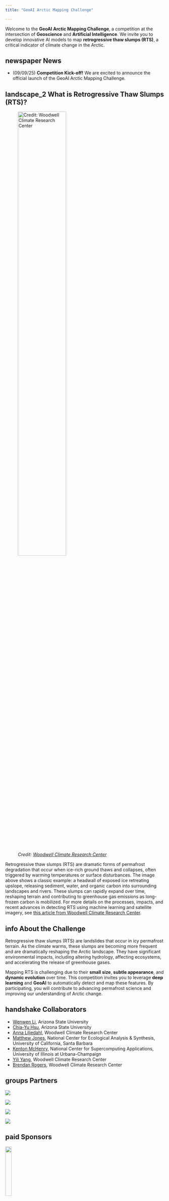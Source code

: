 ```yaml
---
title: "GeoAI Arctic Mapping Challenge"

---
```


Welcome to the **GeoAI Arctic Mapping Challenge**, a competition at the intersection of **Geoscience** and **Artificial Intelligence**. We invite you to develop innovative AI models to map **retrogressive thaw slumps (RTS)**, a critical indicator of climate change in the Arctic.

## <span class="material-symbols-outlined">newspaper</span> News

- (09/09/25) **Competition Kick-off!** We are excited to announce the official launch of the GeoAI Arctic Mapping Challenge. 

## <span class="material-symbols-outlined">landscape_2</span> What is Retrogressive Thaw Slumps (RTS)?

![*Credit: [Woodwell Climate Research Center](https://permafrost.woodwellclimate.org/using-machine-learning-and-high-resolution-satellite-imagery-to-detect-a-major-greenhouse-gas-emitting-climate-hazard/)*](./assets/rts.png){width=60% fig-align="center"}

Retrogressive thaw slumps (RTS) are dramatic forms of permafrost degradation that occur when ice-rich ground thaws and collapses, often triggered by warming temperatures or surface disturbances. The image above shows a classic example: a headwall of exposed ice retreating upslope, releasing sediment, water, and organic carbon into surrounding landscapes and rivers. These slumps can rapidly expand over time, reshaping terrain and contributing to greenhouse gas emissions as long-frozen carbon is mobilized. For more details on the processes, impacts, and recent advances in detecting RTS using machine learning and satellite imagery, see [this article from Woodwell Climate Research Center](https://permafrost.woodwellclimate.org/using-machine-learning-and-high-resolution-satellite-imagery-to-detect-a-major-greenhouse-gas-emitting-climate-hazard/).



## <span class="material-symbols-outlined">info</span> About the Challenge

Retrogressive thaw slumps (RTS) are landslides that occur in icy permafrost terrain. As the climate warms, these slumps are becoming more frequent and are dramatically reshaping the Arctic landscape. They have significant environmental impacts, including altering hydrology, affecting ecosystems, and accelerating the release of greenhouse gases.

Mapping RTS is challenging due to their **small size**, **subtle appearance**, and **dynamic evolution** over time. This competition invites you to leverage **deep learning** and **GeoAI** to automatically detect and map these features. By participating, you will contribute to advancing permafrost science and improving our understanding of Arctic change.

## <span class="material-symbols-outlined">handshake</span> Collaborators

* [Wenwen Li](https://search.asu.edu/profile/1978357), Arizona State University
* [Chia-Yu Hsu](https://scholar.google.com/citations?user=AMLwVyMAAAAJ&hl=en&oi=ao), Arizona State University
* [Anna Liljedahl](https://www.woodwellclimate.org/staff/anna-liljedahl/), Woodwell Climate Research Center
* [Matthew Jones](https://www.nceas.ucsb.edu/about-us/our-people#:~:text=Matt%20Jones), National Center for Ecological Analysis & Synthesis, University of California, Santa Barbara
* [Kenton McHenry](https://moleculemaker.org/directory/kenton-mchenry/), National Center for Supercomputing Applications, University of Illinois at Urbana-Champaign
* [Yili Yang](https://www.woodwellclimate.org/staff/yili-yang/), Woodwell Climate Research Center
* [Brendan Rogers](https://www.woodwellclimate.org/staff/brendan-rogers/), Woodwell Climate Research Center


## <span class="material-symbols-outlined">groups</span> Partners

::: {layout="[[30, 30, 25, 20]]"}

![](../assets/clients/ASU.png)

![](../assets/clients/Woodwell.png)

![](../assets/clients/ArcticDataCenter.png)

![](../assets/clients/Ncsa_logo.gif)

:::

## <span class="material-symbols-outlined">paid</span> Sponsors

![](../assets/clients/NSF.png){width=20%}

## <span class="material-symbols-outlined">library_books</span> References

The GeoAI Arctic Mapping Challenge builds upon a RTS dataset and cutting-edge multimodal GeoAI models. We encourage participants to cite the following works when using the dataset or baseline model:

### Dataset Source

The dataset was curated by **Yang *et al.* (2023)**, who developed a deep learning approach for mapping RTS from satellite imagery. This dataset forms the foundation of the competition.

* Yang, Yili, Brendan M. Rogers, Greg Fiske, Jennifer Watts, Stefano Potter, Tiffany Windholz, Andrew Mullen, Ingmar Nitze, and Susan M. Natali. *"Mapping retrogressive thaw slumps using deep neural networks."* Remote Sensing of Environment 288 (2023): 113495. [https://doi.org/10.1016/j.rse.2023.113495](https://doi.org/10.1016/j.rse.2023.113495)

```bibtex
@article{yang2023mapping,
  title={Mapping retrogressive thaw slumps using deep neural networks},
  author={Yang, Yili and Rogers, Brendan M and Fiske, Greg and Watts, Jennifer and Potter, Stefano and Windholz, Tiffany and Mullen, Andrew and Nitze, Ingmar and Natali, Susan M},
  journal={Remote Sensing of Environment},
  volume={288},
  pages={113495},
  year={2023},
  publisher={Elsevier}
}
```

### Our Multimodal GeoAI Model

We provide a sample notebook using the baseline model from **Li *et al.* (2025)**, a multi-scale vision transformer-based multimodal GeoAI model that integrates **multi-spectral imagery** and **topographic features** for high-accuracy RTS mapping in Arctic permafrost regions.

* Li, Wenwen, Chia-Yu Hsu, Sizhe Wang, Zhining Gu, Yili Yang, Brendan M. Rogers, and Anna Liljedahl. *"A multi-scale vision transformer-based multimodal GeoAI model for mapping Arctic permafrost thaw."* IEEE Journal of Selected Topics in Applied Earth Observations and Remote Sensing (2025). [https://doi.org/10.1109/JSTARS.2025.3564310](https://doi.org/10.1109/JSTARS.2025.3564310)

```bibtex
@article{li2025multi,
  title={A multi-scale vision transformer-based multimodal GeoAI model for mapping Arctic permafrost thaw},
  author={Li, Wenwen and Hsu, Chia-Yu and Wang, Sizhe and Gu, Zhining and Yang, Yili and Rogers, Brendan M and Liljedahl, Anna},
  journal={IEEE Journal of Selected Topics in Applied Earth Observations and Remote Sensing},
  year={2025},
  publisher={IEEE}
}
```

## <span class="material-symbols-outlined">image</span> Dataset Samples

The dataset consists of **high-resolution, multi-spectral satellite imagery** paired with segmentation masks outlining RTS boundaries. While the dataset provides **multi-band inputs** (including non-visible spectral channels), the sample images below are displayed using **RGB composites** for visualization purposes only.

| Input: RGB composite example | Target: RTS segmentation |
| :---: | :---: |
| ![](assets/rts_1_rgb.png) | ![](assets/rts_1_polygons.png) |
| ![](assets/rts_2_rgb.png) | ![](assets/rts_2_polygons.png) |

